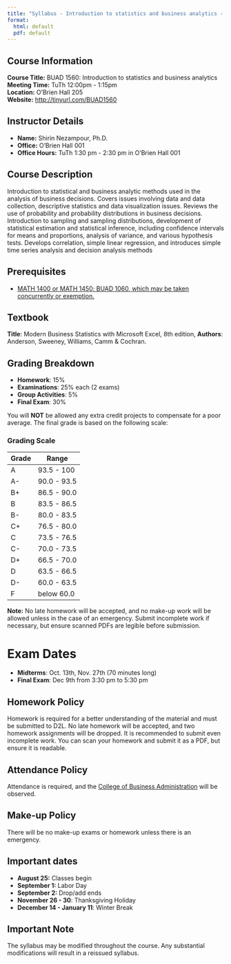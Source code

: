```yaml
---
title: "Syllabus - Introduction to statistics and business analytics - Fall 2025"
format: 
  html: default
  pdf: default
---
```


## Course Information

**Course Title:** BUAD 1560: Introduction to statistics and business analytics\
**Meeting Time:** TuTh 12:00pm - 1:15pm\
**Location:** O'Brien Hall 205\
**Website:** [http://tinyurl.com/](http://tinyurl.com/Stat-Meth){.uri}[BUAD1560](https://tinyurl.com/BUAD1560)

## Instructor Details

-   **Name:** Shirin Nezampour, Ph.D.
-   **Office:** O'Brien Hall 001
-   **Office Hours:** TuTh 1:30 pm - 2:30 pm in O'Brien Hall 001

## Course Description

Introduction to statistical and business analytic methods used in the analysis of business decisions. Covers issues involving data and data collection, descriptive statistics and data visualization issues. Reviews the use of probability and probability distributions in business decisions. Introduction to sampling and sampling distributions, development of statistical estimation and statistical inference, including confidence intervals for means and proportions, analysis of variance, and various hypothesis tests. Develops correlation, simple linear regression, and introduces simple time series analysis and decision analysis methods

## Prerequisites

-    [[MATH 1400](https://bulletin.marquette.edu/search/?P=MATH%201400 "MATH 1400") or [MATH 1450](https://bulletin.marquette.edu/search/?P=MATH%201450 "MATH 1450"); [BUAD 1060](https://bulletin.marquette.edu/search/?P=BUAD%201060 "BUAD 1060"), which may be taken concurrently or exemption.]{.underline}  

## Textbook

**Title**: Modern Business Statistics with Microsoft Excel, 8th edition,
**Authors**: Anderson, Sweeney, Williams, Camm & Cochran.

## Grading Breakdown

-   **Homework**: 15%
-   **Examinations**: 25% each (2 exams)
-   **Group Activities**: 5%
-   **Final Exam**: 30%

You will **NOT** be allowed any extra credit projects to compensate for a poor average. The final grade is based on the following scale:

### Grading Scale

| Grade | Range       |
|-------|-------------|
| A     | 93.5 - 100  |
| A-    | 90.0 - 93.5 |
| B+    | 86.5 - 90.0 |
| B     | 83.5 - 86.5 |
| B-    | 80.0 - 83.5 |
| C+    | 76.5 - 80.0 |
| C     | 73.5 - 76.5 |
| C-    | 70.0 - 73.5 |
| D+    | 66.5 - 70.0 |
| D     | 63.5 - 66.5 |
| D-    | 60.0 - 63.5 |
| F     | below 60.0  |

**Note:** No late homework will be accepted, and no make-up work will be allowed unless in the case of an emergency. Submit incomplete work if necessary, but ensure scanned PDFs are legible before submission.

# Exam Dates

-   **Midterms**: Oct. 13th, Nov. 27th (70 minutes long)
-   **Final Exam**: Dec 9th from 3:30 pm to 5:30 pm

## Homework Policy

Homework is required for a better understanding of the material and must be submitted to D2L. No late homework will be accepted, and two homework assignments will be dropped. It is recommended to submit even incomplete work. You can scan your homework and submit it as a PDF, but ensure it is readable.

## Attendance Policy

Attendance is required, and the [College of Business Administration](https://www.marquette.edu/business/) will be observed.

## Make-up Policy

There will be no make-up exams or homework unless there is an emergency.

## Important dates

-   **August 25:** Classes begin
-   **September 1:** Labor Day
-   **September 2:** Drop/add ends
-   **November 26 - 30**: Thanksgiving Holiday
-   **December 14 - January 11**: Winter Break

## Important Note

The syllabus may be modified throughout the course. Any substantial modifications will result in a reissued syllabus.
